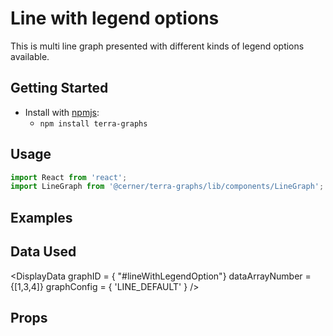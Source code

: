 
# Line with legend options

This is multi line graph presented with different kinds of legend options available.

## Getting Started

- Install with [npmjs](https://www.npmjs.com):
  - `npm install terra-graphs`

## Usage

```jsx
import React from 'react';
import LineGraph from '@cerner/terra-graphs/lib/components/LineGraph';
```
## Examples
<LineGraph />

## Data Used
<DisplayData graphID = { "#lineWithLegendOption"} dataArrayNumber = {[1,3,4]} graphConfig = { 'LINE_DEFAULT' } />

## Props
<PropsTable />
